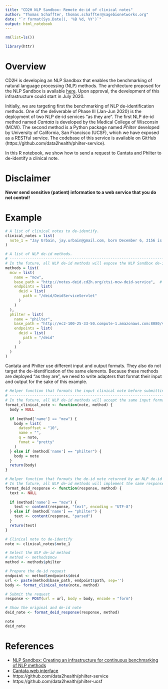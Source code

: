 ```yaml
---
title: "CD2H NLP Sandbox: Remote de-id of clinical notes"
author: "Thomas Schaffter, thomas.schaffter@sagebionetworks.org"
date: "`r format(Sys.Date(), '%B %d, %Y')`"
output: html_notebook
---
```


```r
rm(list=ls())

library(httr)
```

# Overview

CD2H is developing an NLP Sandbox that enables the benchmarking of natural language processing (NLP) methods. The architecture proposed for the NLP Sandbox is available [here](https://docs.google.com/presentation/d/1qj4b7G9jMevZFMrnJY6HDYSgaOGGpEJ-RRZIT_8frPM). Upon approval, the development of this infrastructure could start in July 2020.

Initially, we are targeting first the benchmarking of NLP de-identification methods. One of the deliverable of Phase III (Jan-Jun 2020) is the deployment of two NLP de-id services "as they are". The first NLP de-id method named *Cantata* is developed by the Medical College of Wisconsin (MCW). The second method is a Python package named *Philter* developed by University of California, San Francisco (UCSF), which we have exposed as a RESTful service. The codebase of this service is available on GitHub (https://github.com/data2health/philter-service).

In this R notebook, we show how to send a request to Cantata and Philter to de-identify a clinical note.

# Disclaimer

**Never send sensitive (patient) information to a web service that you do not control!**

# Example

```r
# A list of clinical notes to de-identify.
clinical_notes = list(
  note_1 = "Jay Urbain, jay.urbain@gmail.com, born December 6, 2156 is an elderly caucasian male suffering from illusions of grandeur and LBP. He is married to Kimberly Urbain, who is much better looking. Patient father, Francis Urbain has a history of CAD and DM. Jay has been prescribed meloxicam, and venti americano. He lives at 9050 N. Tennyson Dr., Disturbia, WI with his wife and golden retriever Mel. You can reach him at 414-745-5102."
)
```

```r
# A list of NLP de-id methods.
# ---------------------------------------------------------------------------
# In the future, all NLP de-id methods will expose the NLP Sandbox de-id API.
methods = list(
  mcw = list(
    name = "mcw",
    base_path = "http://notes-deid.cd2h.org/ctsi-mcw-deid-service",  # NCATS EC2
    endpoints = list(
      deid = list(
        path = "/deid/DeidServiceServlet"
      )
    )
  ),
  philter = list(
    name = "philter",
    base_path = "http://ec2-100-25-33-50.compute-1.amazonaws.com:8080/v2",  # Sage EC2
    endpoints = list(
      deid = list(
        path = "/deid"
      )
    )
  )
)
```

Cantata and Philter use different input and output formats. They also do not target the de-identification of the same elements. Because these methods are deployed "as they are", we need to write adapters that format their input and output for the sake of this example.

```r
# Helper function that formats the input clinical note before submitting it for de-identification.
# ---------------------------------------------------------------------------
# In the future, all NLP de-id methods will accept the same input format.
format_clinical_note <- function(note, method) {
  body = NULL
  
  if (method['name'] == "mcw") {
    body = list(
      dateoffset = "10",
      name = "",
      q = note,
      fomat = "pretty"
    )
  } else if (method['name'] == "philter") {
    body = note
  }
  return(body)
}

# Helper function that formats the de-id note returned by an NLP de-id method.
# In the future, all NLP de-id methods will implement the same response format.
format_deid_response <- function(response, method) {
  text <- NULL
  
  if (method['name'] == "mcw") {
    text <- content(response, "text", encoding = "UTF-8")
  } else if (method['name'] == "philter") {
    text <- content(response, "parsed")
  }
  return(text)
}
```


```r
# Clinical note to de-identify
note <- clinical_notes$note_1

# Select the NLP de-id method
# method <- methods$mcw
method <- methods$philter

# Prepare the de-id request
endpoint <- method$endpoints$deid
url <- paste(method$base_path, endpoint$path, sep='')
body <- format_clinical_note(note, method)

# Submit the request
response <- POST(url = url, body = body, encode = "form")

# Show the original and de-id note
deid_note <- format_deid_response(response, method)

note
deid_note
```

# References

- [NLP Sandbox: Creating an infrastructure for continuous benchmarking of NLP methods](https://docs.google.com/presentation/d/1qj4b7G9jMevZFMrnJY6HDYSgaOGGpEJ-RRZIT_8frPM)
- [Cantata web interface](http://notes-deid.cd2h.org/ctsi-mcw-deid-service)
- https://github.com/data2health/philter-service
- https://github.com/data2health/philter-ucsf